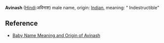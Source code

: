 '''Avinash''' ([[Hindi]]:अविनाश) male name, origin: [[Indian]], meaning: " Indestructible"

== Reference ==

*[http://www.mybaby-name.com/baby-name-full-detail/avinash/19203/1 Baby Name Meaning and Origin of Avinash ]
